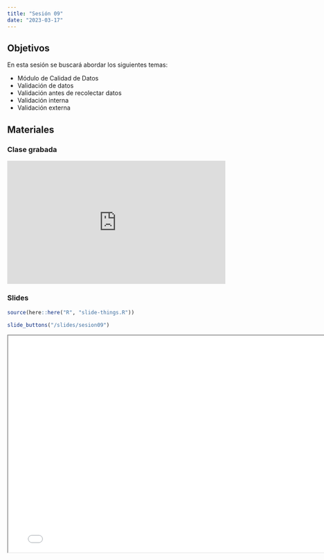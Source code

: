```yaml
---
title: "Sesión 09"
date: "2023-03-17"
---
```


## Objetivos

En esta sesión se buscará abordar los siguientes temas: 

- Módulo de Calidad de Datos
- Validación de datos
- Validación antes de recolectar datos
- Validación interna
- Validación externa


## Materiales

::: {.panel-tabset}

### Clase grabada

<div style="padding:56.25% 0 0 0;position:relative;"><iframe src="https://player.vimeo.com/video/810627823?h=e2d89d1e5b&amp;badge=0&amp;autopause=0&amp;player_id=0&amp;app_id=58479" frameborder="0" allow="autoplay; fullscreen; picture-in-picture" allowfullscreen style="position:absolute;top:0;left:0;width:100%;height:100%;" title="Sesi&amp;oacute;n 9 - Uso de herramientas de aseguramiento y control de calidad de datos"></iframe></div><script src="https://player.vimeo.com/api/player.js"></script>


### Slides

```r
source(here::here("R", "slide-things.R"))
```

```r
slide_buttons("/slides/sesion09")
```

```{=html}
<iframe width="780" height="500" src="../slides/sesion09.html" title="Sesión 9 - Uso de herramientas de aseguramiento y control de calidad de datos"></iframe>
```


:::


